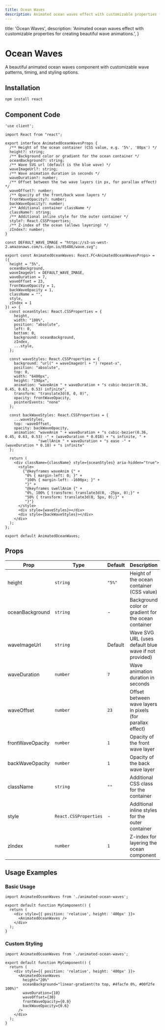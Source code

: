 ```yaml
---
title: Ocean Waves
description: Animated ocean waves effect with customizable properties for creating beautiful wave animations.
---
```


  title: 'Ocean Waves',
  description: 'Animated ocean waves effect with customizable properties for creating beautiful wave animations.',
}

# Ocean Waves

A beautiful animated ocean waves component with customizable wave patterns, timing, and styling options.

<ComponentCodePreview name='animated-ocean-waves' hasReTrigger isFitheight />

## Installation

```bash
npm install react
```

## Component Code

```tsx animated-ocean-waves.tsx
'use client';

import React from "react";

export interface AnimatedOceanWavesProps {
  /** Height of the ocean container (CSS value, e.g. '5%', '80px') */
  height?: string;
  /** Background color or gradient for the ocean container */
  oceanBackground?: string;
  /** Wave SVG url (default is the blue wave) */
  waveImageUrl?: string;
  /** Wave animation duration in seconds */
  waveDuration?: number;
  /** Offset between the two wave layers (in px, for parallax effect) */
  waveOffset?: number;
  /** Opacity of the front/back wave layers */
  frontWaveOpacity?: number;
  backWaveOpacity?: number;
  /** Additional container className */
  className?: string;
  /** Additional inline style for the outer container */
  style?: React.CSSProperties;
  /** Z-index of the ocean (allows layering) */
  zIndex?: number;
}

const DEFAULT_WAVE_IMAGE = "https://s3-us-west-2.amazonaws.com/s.cdpn.io/85486/wave.svg";

export const AnimatedOceanWaves: React.FC<AnimatedOceanWavesProps> = ({
  height = "5%",
  oceanBackground,
  waveImageUrl = DEFAULT_WAVE_IMAGE,
  waveDuration = 7,
  waveOffset = 23,
  frontWaveOpacity = 1,
  backWaveOpacity = 1,
  className = "",
  style,
  zIndex = 1
}) => {
  const oceanStyles: React.CSSProperties = {
    height,
    width: "100%",
    position: "absolute",
    left: 0,
    bottom: 0,
    background: oceanBackground,
    zIndex,
    ...style,
  };

  const waveStyles: React.CSSProperties = {
    background: "url(" + waveImageUrl + ") repeat-x",
    position: "absolute",
    top: 0,
    width: "6400px",
    height: "198px",
    animation: "waveAnim " + waveDuration + "s cubic-bezier(0.36, 0.45, 0.63, 0.53) infinite",
    transform: "translate3d(0, 0, 0)",
    opacity: frontWaveOpacity,
    pointerEvents: "none"
  };

  const backWaveStyles: React.CSSProperties = {
    ...waveStyles,
    top: -waveOffset,
    opacity: backWaveOpacity,
    animation: "waveAnim " + waveDuration + "s cubic-bezier(0.36, 0.45, 0.63, 0.53) -" + (waveDuration * 0.018) + "s infinite, " +
               "swellAnim " + waveDuration + "s ease -" + (waveDuration * 0.18) + "s infinite"
  };

  return (
    <div className={className} style={oceanStyles} aria-hidden="true">
      <style>
        {"@keyframes waveAnim {" +
         "0% { margin-left: 0; }" +
         "100% { margin-left: -1600px; }" +
         "}" +
         "@keyframes swellAnim {" +
         "0%, 100% { transform: translate3d(0, -25px, 0);}" +
         "50% { transform: translate3d(0, 5px, 0);}" +
         "}"}
      </style>
      <div style={waveStyles}></div>
      <div style={backWaveStyles}></div>
    </div>
  );
};

export default AnimatedOceanWaves;
```

## Props

| Prop              | Type                    | Default | Description                                                   |
|-------------------|-------------------------|---------|---------------------------------------------------------------|
| height            | `string`                | `"5%"`  | Height of the ocean container (CSS value)                    |
| oceanBackground   | `string`                | -       | Background color or gradient for the ocean container         |
| waveImageUrl      | `string`                | Default | Wave SVG URL (uses default blue wave if not provided)        |
| waveDuration      | `number`                | `7`     | Wave animation duration in seconds                            |
| waveOffset        | `number`                | `23`    | Offset between wave layers in pixels (for parallax effect)   |
| frontWaveOpacity  | `number`                | `1`     | Opacity of the front wave layer                              |
| backWaveOpacity   | `number`                | `1`     | Opacity of the back wave layer                               |
| className         | `string`                | `""`    | Additional CSS class for the container                       |
| style             | `React.CSSProperties`   | -       | Additional inline styles for the outer container             |
| zIndex            | `number`                | `1`     | Z-index for layering the ocean component                     |

## Usage Examples

### Basic Usage

```tsx
import AnimatedOceanWaves from './animated-ocean-waves';

export default function MyComponent() {
  return (
    <div style={{ position: 'relative', height: '400px' }}>
      <AnimatedOceanWaves />
    </div>
  );
}
```

### Custom Styling

```tsx
import AnimatedOceanWaves from './animated-ocean-waves';

export default function MyComponent() {
  return (
    <div style={{ position: 'relative', height: '400px' }}>
      <AnimatedOceanWaves
        height="20%"
        oceanBackground="linear-gradient(to top, #4facfe 0%, #00f2fe 100%)"
        waveDuration={10}
        waveOffset={30}
        frontWaveOpacity={0.8}
        backWaveOpacity={0.6}
      />
    </div>
  );
}
```
